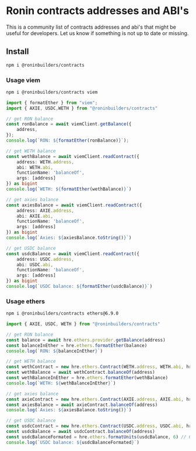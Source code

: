 # Ronin contracts addresses and ABI's

This is a community list of contracts addresses and abi's that might be useful for developers. Let us know if something is not up to date or missing.

## Install

```sh npm2yarn
npm i @roninbuilders/contracts
```

### Usage viem

```sh npm2yarn
npm i @roninbuilders/contracts viem
```

```typescript
import { formatEther } from "viem";
import { AXIE, USDC,WETH } from "@roninbuilders/contracts"

// get RON balance
const ronBalance = await viemClient.getBalance({
    address,
});
console.log(`RON: ${formatEther(ronBalance)}`);

// get WETH balance
const wethBalance = await viemClient.readContract({
    address: WETH.address,
    abi: WETH.abi,
    functionName: 'balanceOf',
    args: [address]
}) as bigint
console.log(`WETH: ${formatEther(wethBalance)}`)

// get axies balance 
const axiesBalance = await viemClient.readContract({
    address: AXIE.address,
    abi: AXIE.abi,
    functionName: 'balanceOf',
    args: [address]
}) as bigint
console.log(`Axies: ${axiesBalance.toString()}`)

// get USDC balance
const usdcBalance = await viemClient.readContract({
    address: USDC.address,
    abi: USDC.abi,
    functionName: 'balanceOf',
    args: [address]
}) as bigint
console.log(`USDC balance: ${formatEther(usdcBalance)}`)

```

### Usage ethers

```bash
npm i @roninbuilders/contracts ethers@6.9.0
```

```typescript
import { AXIE, USDC, WETH } from "@roninbuilders/contracts"

// get RON balance
const balance = await hre.ethers.provider.getBalance(address)
const balanceInEther = hre.ethers.formatEther(balance)
console.log(`RON: ${balanceInEther}`)

// get WETH balance
const wethContract = new hre.ethers.Contract(WETH.address, WETH.abi, hre.ethers.provider)
const wethBalance = await wethContract.balanceOf(address)
const wethBalanceInEther = hre.ethers.formatEther(wethBalance)
console.log(`WETH: ${wethBalanceInEther}`)

// get axies balance 
const axieContract = new hre.ethers.Contract(AXIE.address, AXIE.abi, hre.ethers.provider)
const axiesBalance = await axieContract.balanceOf(address)
console.log(`Axies: ${axiesBalance.toString()}`)

// get USDC balance
const usdcContract = new hre.ethers.Contract(USDC.address, USDC.abi, hre.ethers.provider)
const usdcBalance = await usdcContract.balanceOf(address)
const usdcBalanceFormated = hre.ethers.formatUnits(usdcBalance, 6) // 6 decimals
console.log(`USDC balance: ${usdcBalanceFormated}`)

```
